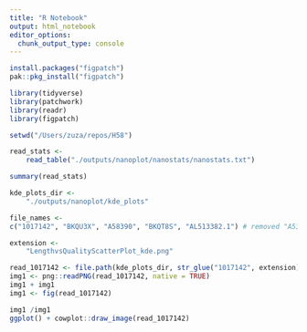 ```yaml
---
title: "R Notebook"
output: html_notebook
editor_options: 
  chunk_output_type: console
---
```


```r

install.packages("figpatch")
pak::pkg_install("figpatch")
```

```r

library(tidyverse)
library(patchwork)
library(readr)
library(figpatch)

```


```r
setwd("/Users/zuza/repos/H58")

read_stats <-
    read_table("./outputs/nanoplot/nanostats/nanostats.txt")

summary(read_stats)


```


```r
kde_plots_dir <-
    "./outputs/nanoplot/kde_plots"

file_names <- 
c("1017142", "BKQU3X", "A58390", "BKQT8S", "AL513382.1") # removed "A53789"

extension <-
    "LengthvsQualityScatterPlot_kde.png"

read_1017142 <- file.path(kde_plots_dir, str_glue("1017142", extension))
img1 <- png::readPNG(read_1017142, native = TRUE)
img1 + img1
img1 <- fig(read_1017142)

img1 /img1
ggplot() + cowplot::draw_image(read_1017142)
```
